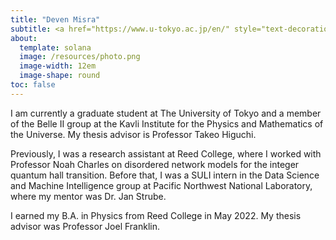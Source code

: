 ```yaml
---
title: "Deven Misra"
subtitle: <a href="https://www.u-tokyo.ac.jp/en/" style="text-decoration:none">UTokyo</a> $\vert$ <a href="https://www.ipmu.jp/en" style="text-decoration:none">Kavli IPMU</a>
about:
  template: solana
  image: /resources/photo.png
  image-width: 12em
  image-shape: round
toc: false
---
```


I am currently a graduate student at The University of Tokyo and a member of the Belle II group at the Kavli Institute for the Physics and Mathematics of the Universe. My thesis advisor is Professor <a href="https://db.ipmu.jp/member/personal/2440en.html" style="text-decoration: none"> Takeo Higuchi</a>. 

Previously, I was a research assistant at Reed College, where I worked with Professor <a href="https://www.reed.edu/physics/faculty/" style="text-decoration: none">Noah Charles</a> on disordered network models for the integer quantum hall transition. Before that, I was a SULI intern in the Data Science and Machine Intelligence group at Pacific Northwest National Laboratory, where my mentor was Dr. <a href="https://www.pnnl.gov/people/jan-strube" style="text-decoration: none">Jan Strube</a>. 

I earned my B.A. in Physics from Reed College in May 2022. My thesis advisor was Professor <a href="https://people.reed.edu/~jfrankli/" style="text-decoration: none">Joel Franklin</a>. 